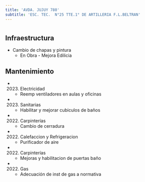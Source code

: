 ```yaml
---
title: 'AVDA. JUJUY 780'
subtitle: 'ESC. TEC.  N°25 TTE.1° DE ARTILLERIA F.L.BELTRAN'
---
```


#
## Infraestructura

* Cambio de chapas y pintura 
    + En Obra - Mejora Edilicia 


## Mantenimiento

*  (2023) Electricidad 
    + Reemp ventiladores en aulas y oficinas

*  (2023) Sanitarias 
    + Habilitar y mejorar cubiculos de baños

*  (2022) Carpinterías 
    + Cambio de cerradura

*  (2022) Calefaccion y Refrigeracion 
    + Purificador de aire

*  (2022) Carpinterías 
    + Mejoras y habilitacion de puertas baño

*  (2022) Gas 
    + Adecuación de inst de gas a normativa







